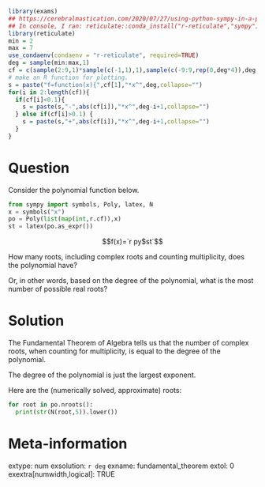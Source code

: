 ```r
library(exams)
## https://cerebralmastication.com/2020/07/27/using-python-sympy-in-a-python-code-chunk-in-rmarkdown/
## In console, I ran: reticulate::conda_install("r-reticulate","sympy")
library(reticulate)
min = 2
max = 7
use_condaenv(condaenv = "r-reticulate", required=TRUE)
deg = sample(min:max,1)
cf = c(sample(2:9,1)*sample(c(-1,1),1),sample(c(-9:9,rep(0,deg*4)),deg,T))
# make an R function for plotting.
s = paste("f=function(x){",cf[1],"*x^",deg,collapse="")
for(i in 2:length(cf)){
  if(cf[i]<0.1){
    s = paste(s,"-",abs(cf[i]),"*x^",deg-i+1,collapse="")
  } else if(cf[i]>0.1) {
    s = paste(s,"+",abs(cf[i]),"*x^",deg-i+1,collapse="")
  }
}
```


Question
========

Consider the polynomial function below.

```python
from sympy import symbols, Poly, latex, N
x = symbols("x")
po = Poly(list(map(int,r.cf)),x)
st = latex(po.as_expr())
```


$$f(x)=`r py$st`$$

How many roots, including complex roots and counting multiplicity, does the polynomial have?

Or, in other words, based on the degree of the polynomial, what is the most number of possible real roots?


Solution
========

The Fundamental Theorem of Algebra tells us that the number of complex roots, when counting for multiplicity, is equal to the degree of the polynomial.

The degree of the polynomial is just the largest exponent.

Here are the (numerically solved, approximate) roots:

```python
for root in po.nroots():
  print(str(N(root,5)).lower())
```


Meta-information
============
extype: num
exsolution: `r deg`
exname: fundamental_theorem
extol: 0
exextra[numwidth,logical]: TRUE
